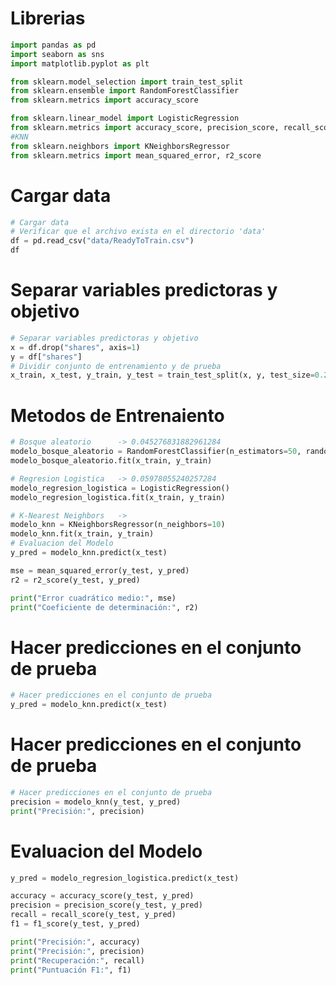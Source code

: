 # Librerias
```python
import pandas as pd
import seaborn as sns
import matplotlib.pyplot as plt

from sklearn.model_selection import train_test_split
from sklearn.ensemble import RandomForestClassifier
from sklearn.metrics import accuracy_score

from sklearn.linear_model import LogisticRegression
from sklearn.metrics import accuracy_score, precision_score, recall_score, f1_score
#KNN
from sklearn.neighbors import KNeighborsRegressor
from sklearn.metrics import mean_squared_error, r2_score
```

# Cargar data
```python
# Cargar data
# Verificar que el archivo exista en el directorio 'data'
df = pd.read_csv("data/ReadyToTrain.csv")
df
```
# Separar variables predictoras y objetivo
```python
# Separar variables predictoras y objetivo
x = df.drop("shares", axis=1)
y = df["shares"]
# Dividir conjunto de entrenamiento y de prueba
x_train, x_test, y_train, y_test = train_test_split(x, y, test_size=0.2, random_state=42)
```
# Metodos de Entrenaiento
```python
# Bosque aleatorio      -> 0.045276831882961284
modelo_bosque_aleatorio = RandomForestClassifier(n_estimators=50, random_state=42)
modelo_bosque_aleatorio.fit(x_train, y_train)
```
```python
# Regresion Logistica   -> 0.05978055240257284
modelo_regresion_logistica = LogisticRegression()
modelo_regresion_logistica.fit(x_train, y_train)
```
```python
# K-Nearest Neighbors   -> 
modelo_knn = KNeighborsRegressor(n_neighbors=10)
modelo_knn.fit(x_train, y_train)
# Evaluacion del Modelo
y_pred = modelo_knn.predict(x_test)

mse = mean_squared_error(y_test, y_pred)
r2 = r2_score(y_test, y_pred)

print("Error cuadrático medio:", mse)
print("Coeficiente de determinación:", r2)
```


# Hacer predicciones en el conjunto de prueba
```python
# Hacer predicciones en el conjunto de prueba
y_pred = modelo_knn.predict(x_test)
```
# Hacer predicciones en el conjunto de prueba
```python
# Hacer predicciones en el conjunto de prueba
precision = modelo_knn(y_test, y_pred)
print("Precisión:", precision)
```
# Evaluacion del Modelo
```python
y_pred = modelo_regresion_logistica.predict(x_test)

accuracy = accuracy_score(y_test, y_pred)
precision = precision_score(y_test, y_pred)
recall = recall_score(y_test, y_pred)
f1 = f1_score(y_test, y_pred)

print("Precisión:", accuracy)
print("Precisión:", precision)
print("Recuperación:", recall)
print("Puntuación F1:", f1)
```

```python

```
